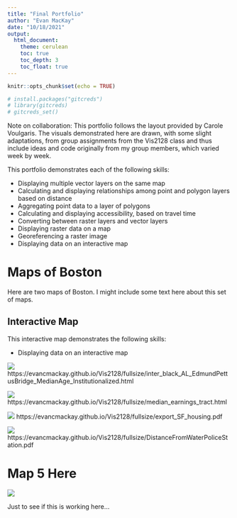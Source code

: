 ```yaml
---
title: "Final Portfolio"
author: "Evan MacKay"
date: "10/18/2021"
output: 
  html_document:
    theme: cerulean
    toc: true
    toc_depth: 3
    toc_float: true
---
```


```r
knitr::opts_chunk$set(echo = TRUE)

# install.packages("gitcreds")
# library(gitcreds)
# gitcreds_set()

```

Note on collaboration: This portfolio follows the layout provided by Carole Voulgaris. The visuals demonstrated here are drawn, with some slight adaptations, from group assignments from the Vis2128 class and thus include ideas and code originally from my group members, which varied week by week. 

This portfolio demonstrates each of the following skills:

* Displaying multiple vector layers on the same map
* Calculating and displaying relationships among point and polygon layers based on distance
* Aggregating point data to a layer of polygons
* Calculating and displaying accessibility, based on travel time
* Converting between raster layers and vector layers
* Displaying raster data on a map
* Georeferencing a raster image
* Displaying data on an interactive map

# Maps of Boston
Here are two maps of Boston. I might include some text here about this set of maps.

## Interactive Map
This interactive map demonstrates the following skills: 

* Displaying data on an interactive map

<!-- [![](thumbnails/Boston_interactive.png)](https://c-voulgaris.github.io/portfolio_examples/fullsize/inter_black.html){target="_blank"} -->

[![](thumbnails/SelmaBridgeBlack.png)](https://evancmackay.github.io/Vis2128/fullsize/inter_black_AL_EdmundPettusBridge_MedianAge_Institutionalized.html){target="_blank"}
https://evancmackay.github.io/Vis2128/fullsize/inter_black_AL_EdmundPettusBridge_MedianAge_Institutionalized.html

[![](thumbnails/SelmaEarningsTracts.png)](https://evancmackay.github.io/Vis2128/fullsize/median_earnings_tract.html){target="_blank"}
https://evancmackay.github.io/Vis2128/fullsize/median_earnings_tract.html

[![](thumbnails/screenshot_of_sf.png)](https://evancmackay.github.io/Vis2128/fullsize/export_SF_housing.pdf){target="_blank"}
https://evancmackay.github.io/Vis2128/fullsize/export_SF_housing.pdf

[![](thumbnails/DistanceFromWaterPoliceStation.png)](https://evancmackay.github.io/Vis2128/fullsize/DistanceFromWaterPoliceStation.pdf){target="_blank"}
https://evancmackay.github.io/Vis2128/fullsize/DistanceFromWaterPoliceStation.pdf

# Map 5 Here

[![](thumbnails/screenshot_of_sf.png)](https://evancmackay.github.io/Vis2128/fullsize/median_earnings_tract.html){target="_blank"}



Just to see if this is working here...



